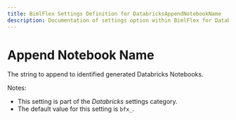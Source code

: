---
title: BimlFlex Settings Definition for DatabricksAppendNotebookName
description: Documentation of settings option within BimlFlex for DatabricksAppendNotebookName
---
<head>
  <meta name="varigenceProduct" content="BimlFlex"></meta>
  <meta name="varigenceArticleType" content="Reference"></meta>
</head>


# Append Notebook Name

The string to append to identified generated Databricks Notebooks.

Notes:

* This setting is part of the *Databricks* settings category.
* The default value for this setting is `bfx_`.
